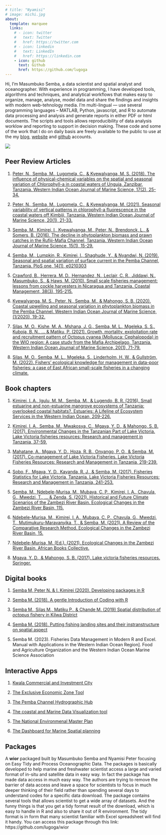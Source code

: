 ```yaml
---
# title: "Nyamisi"
# image: michi.jpg
about:
  template: marquee
  links:
    # - icon: twitter
    #   text: Twitter
    #   href: https://twitter.com
    # - icon: linkedin
    #   text: LinkedIn
    #   href: https://linkedin.com
    - icon: github
      text: Github
      href: https://github.com/lugoga
---
```


<!-- ::: {.grid} -->

<!-- ::: {.g-col-12 .g-col-md-6} -->
<!-- ![](sembaProfile3.jpg) -->
<!-- ::: -->

<!-- ::: {.g-col-12 .g-col-md-6} -->
Hi, I'm Masumbuko Semba,  a data scientist and spatial analyst and oceanographer. With experience in programming, I have developed tools, algorithms and techniques, and analytical workflows that makes easy to organize, manage, analyse, model data and share the findings and insights with modern web-tehnology media. I'm multi-lingual --- use several programming languages -- MATLAB, Python, javascript, and R to automate data processing and analysis and generate reports in either PDF or html documents. The scripts and tools allows reproducibility of data analysis worklow and reporting to support in decision making. These code and some of the work that I do on daily basis are freely available to the public to use at the my [blog](https://semba.netlify.app/), [website](https://semba-blog.netlify.app/) and [github](https://github.com/lugoga/) accounts. 

![](sembaProfile3.jpg)

<!-- ::: -->
<!-- ::: -->

## Peer Review Articles

1.  <a href="https://www.ajol.info/index.php/wiojms/article/view/175825/">Peter, N., Semba, M., Lugomela, C., & Kyewalyanga, M. S. (2018). The influence of physical-chemical variables on the spatial and seasonal variation of Chlorophyll-a in coastal waters of Unguja, Zanzibar, Tanzania. Western Indian Ocean Journal of Marine Science, 17(2), 25-34.</a>

1.  <a href="https://www.ajol.info/index.php/wiojms/article/view/197123/">Peter, N., Semba, M., Lugomela, C., & Kyewalyanga, M. (2021). Seasonal variability of vertical patterns in chlorophyll-a fluorescence in the coastal waters off Kimbiji, Tanzania. Western Indian Ocean Journal of Marine Science, 20(1), 21-33.</a>

1. [Semba, M., Kimirei, I., Kyewalyanga, M., Peter, N., Brendonck, L., & Somers, B. (2016). The decline in phytoplankton biomass and prawn catches in the Rufiji-Mafia Channel, Tanzania. Western Indian Ocean Journal of Marine Science, 15(1), 15-29.](https://www.ajol.info/index.php/wiojms/article/view/138510)


1. [Semba, M., Lumpkin, R., Kimirei, I., Shaghude, Y., & Nyandwi, N. (2019). Seasonal and spatial variation of surface current in the Pemba Channel, Tanzania. PloS one, 14(1), e0210303](https://journals.plos.org/plosone/article?id=10.1371/journal.pone.0210303)

1. [Crawford, B., Herrera, M. D., Hernandez, N., Leclair, C. R., Jiddawi, N., Masumbuko, S., & Haws, M. (2010). Small scale fisheries management: lessons from cockle harvesters in Nicaragua and Tanzania. Coastal Management, 38(3), 195-215.](https://www.tandfonline.com/doi/abs/10.1080/08920753.2010.483174)

1. [Kyewalyanga, M. S., Peter, N., Semba, M., & Mahongo, S. B. (2020). Coastal upwelling and seasonal variation in phytoplankton biomass in the Pemba Channel. Western Indian Ocean Journal of Marine Science, (1/2020), 19-32.](https://www.ajol.info/index.php/wiojms/article/view/174215)

1. [Silas, M. O., Kishe, M. A., Mshana, J. G., Semba, M. L., Mgeleka, S. S., Kuboja, B. N., ... & Matiku, P. (2021). Growth, mortality, exploitation rate and recruitment pattern of Octopus cyanea (Mollusca: Cephalopoda) in the WIO region: A case study from the Mafia Archipelago, Tanzania. Western Indian Ocean Journal of Marine Science, 20(1), 71-79.](https://www.ajol.info/index.php/wiojms/article/view/198108)

1. [Silas, M. O., Semba, M. L., Mgeleka, S., Linderholm, H. W., & Gullström, M. (2022). Fishers’ ecological knowledge for management in data-poor fisheries: a case of East African small-scale fisheries in a changing climate.](https://www.diva-portal.org/smash/record.jsf?pid=diva2:1638631)

## Book chapters

1. [Kimirei, I. A., Igulu, M. M., Semba, M., & Lugendo, B. R. (2016). Small estuarine and non-estuarine mangrove ecosystems of Tanzania: overlooked coastal habitats?. Estuaries: A Lifeline of Ecosystem Services in the Western Indian Ocean, 209-226.](https://link.springer.com/chapter/10.1007/978-3-319-25370-1_13)

1. [Kimirei, I. A., Semba, M., Mwakosya, C., Mgaya, Y. D., & Mahongo, S. B. (2017). Environmental Changes in the Tanzanian Part of Lake Victoria. Lake Victoria fisheries resources: Research and management in Tanzania, 37-59.](https://link.springer.com/chapter/10.1007/978-3-319-69656-0_3)

1. [Mahatane, A., Mgaya, Y. D., Hoza, R. B., Onyango, P. O., & Semba, M. (2017). Co-management of Lake Victoria Fisheries. Lake Victoria Fisheries Resources: Research and Management in Tanzania, 219-239.](https://link.springer.com/chapter/10.1007/978-3-319-69656-0_11)

1. [Sobo, F., Mgaya, Y. D., Kayanda, R. J., & Semba, M. (2017). Fisheries Statistics for Lake Victoria, Tanzania. Lake Victoria Fisheries Resources: Research and Management in Tanzania, 241-253.](https://link.springer.com/chapter/10.1007/978-3-319-69656-0_12)

1. [Semba, M., Ndebele-Murisa, M., Mubaya, C. P., Kimirei, I. A., Chavula, G., Mwedzi, T., ... & Zenda, S. (2021). Historical and Future Climate Scenarios of the Zambezi River Basin. Ecological Changes in the Zambezi River Basin, 115.]()

1. [Ndebele-Murisa, M., Kimirei, I. A., Mubaya, C. P., Chavula, G., Mwedzi, T., Mutimukuru-Maravanyika, T., & Semba, M. (2021). A Review of the Comparative Research Method. Ecological Changes in the Zambezi River Basin, 15.]()

1. [Ndebele-Murisa, M. (Ed.). (2021). Ecological Changes in the Zambezi River Basin. African Books Collective.]()

1. [Mgaya, Y. D., & Mahongo, S. B. (2017). Lake victoria fisheries resources. Springer.](https://www.jstor.org/stable/pdf/j.ctv1grbbq5.8.pdf)


## Digital books

1. [Semba M, Peter N. & I. Kimirei (2020). Developing packages in R](https://lugoga.github.io/r-package/)

1. [Semba M. (2018). A gentle Introduction of Coding with R](https://lugoga.github.io/learning_r/)

1. [Semba M., Silas M., Matiku P., & Chande M. (2019) Spatial distribution of *octopus* fishery in Kilwa District](https://lugoga.github.io/octopus/)

1. [Semba M. (2018). Putting fishing landing sites and their instranstructure on spatial aspect](https://lugoga.github.io/master_thesis/)

1. Semba M. (2023). Fisheries Data Management in Modern R and Excel. Manual with Applications in the Western Indian Ocean Region]. Food and Agriculture Organization and the Western Indian Ocean Marine Science Association

## Interactive Apps

1. [Kwala Commercial and Investment City](https://https//semba.shinyapps.io/kwala/)

1. [The Exclusive Economic Zone Tool](https://semba.shinyapps.io/marineTz/)

1. [The Pemba Channel Hydrographic Hub](https://semba.shinyapps.io/OceanWebApp/)

1. [The coastal and Marine Data Visualization tool](https://semba.shinyapps.io/coastal_dashboard/)

1. [The National Environmenal Master Plan](https://nemp.shinyapps.io/nemp/)

1. [The Dashboard for Marine Spatial planning](https://lugoga.github.io/msp/)

## Packages

A **wior** packaged built by Masumbuko Semba and Nyamisi Peter focusing on Easy Tidy and Process Oceanographic Data. The packages is basically developed to help marine and freshwater scientist access a large and varied format of in-situ and satellite data in easy way. In fact the package has made data access in much easy way. The authors are trying to remove the barrier of data access and leave a space for scientists to focus in much deeper thinking of their field rather than spending several days to understand codes for a specific data download. The package contains several tools that allows scientist to get a wide array of datasets. And the funny things is that you get a tidy format result of the download, which is easy to handle in R and also to share it out of R environment. The tidy format is in form that many scientist familiar with Excel spreadsheet will find it handy. You can access this package through this link: https://github.com/lugoga/wior

